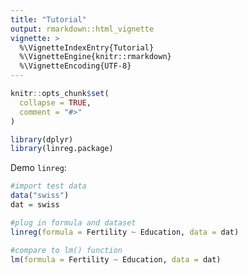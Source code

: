 ```yaml
---
title: "Tutorial"
output: rmarkdown::html_vignette
vignette: >
  %\VignetteIndexEntry{Tutorial}
  %\VignetteEngine{knitr::rmarkdown}
  %\VignetteEncoding{UTF-8}
---
```


```r
knitr::opts_chunk$set(
  collapse = TRUE,
  comment = "#>"
)
```

```r
library(dplyr)
library(linreg.package)
```

Demo `linreg`:
```r
#import test data
data("swiss")
dat = swiss

#plug in formula and dataset
linreg(formula = Fertility ~ Education, data = dat)

#compare to lm() function
lm(formula = Fertility ~ Education, data = dat)
```



